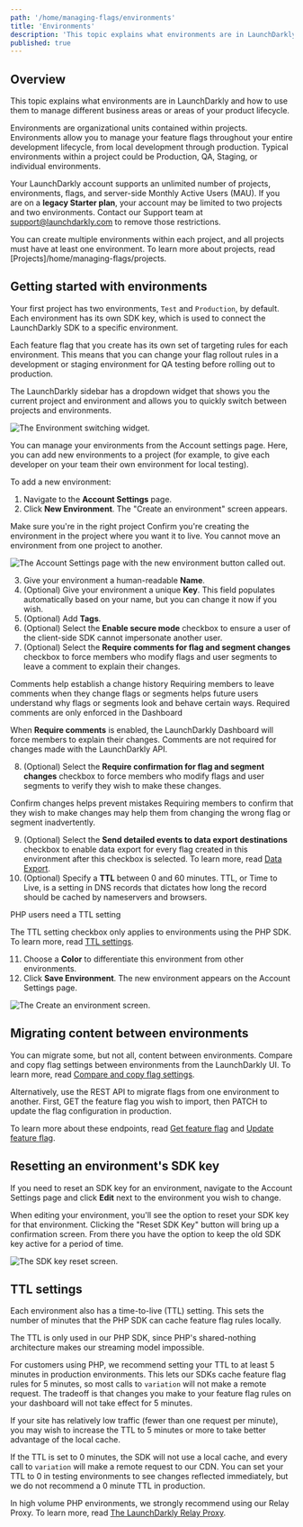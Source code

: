 ```yaml
---
path: '/home/managing-flags/environments'
title: 'Environments'
description: 'This topic explains what environments are in LaunchDarkly. Environments are organizational units contained within projects. Your LaunchDarkly account supports an unlimited number of projects, environments, flags, and server-side Monthly Active Users (MAU).'
published: true
---
```


## Overview

This topic explains what environments are in LaunchDarkly and how to use them to manage different business areas or areas of your product lifecycle.

Environments are organizational units contained within projects. Environments allow you to manage your feature flags throughout your entire development lifecycle, from local development through production. Typical environments within a project could be Production, QA, Staging, or individual environments.

Your LaunchDarkly account supports an unlimited number of projects, environments, flags, and server-side Monthly Active Users (MAU). If you are on a **legacy Starter plan**, your account may be limited to two projects and two environments. Contact our Support team at support@launchdarkly.com to remove those restrictions.

You can create multiple environments within each project, and all projects must have at least one environment. To learn more about projects, read [Projects]/home/managing-flags/projects.

## Getting started with environments

Your first project has two environments, `Test` and `Production`, by default. Each environment has its own SDK key, which is used to connect the LaunchDarkly SDK to a specific environment.

Each feature flag that you create has its own set of targeting rules for each environment. This means that you can change your flag rollout rules in a development or staging environment for QA testing before rolling out to production.

The LaunchDarkly sidebar has a dropdown widget that shows you the current project and environment and allows you to quickly switch between projects and environments.

![The Environment switching widget.](../../images/env-switcher.png) 


You can manage your environments from the Account settings page. Here, you can add new environments to a project (for example, to give each developer on your team their own environment for local testing).

To add a new environment:

1. Navigate to the **Account Settings** page.
2. Click **New Environment**. The "Create an environment" screen appears.

<Callout intent="alert">
  <CalloutTitle>Make sure you're in the right project</CalloutTitle>
  <CalloutDescription>
    Confirm you're creating the environment in the project where you want it to live. You cannot move an environment
    from one project to another.
  </CalloutDescription>
</Callout> 

![The Account Settings page with the new environment button called out.](../../images/env-new-callout.png) 


3. Give your environment a human-readable **Name**.
4. (Optional) Give your environment a unique **Key**. This field populates automatically based on your name, but you can change it now if you wish.
5. (Optional) Add **Tags**.
6. (Optional) Select the **Enable secure mode** checkbox to ensure a user of the client-side SDK cannot impersonate another user.
7. (Optional) Select the **Require comments for flag and segment changes** checkbox to force members who modify flags and user segments to leave a comment to explain their changes.

<Callout intent="info">
  <CalloutTitle>Comments help establish a change history</CalloutTitle>
  <CalloutDescription>
    Requiring members to leave comments when they change flags or segments helps future users understand why flags or
    segments look and behave certain ways.
  </CalloutDescription>
</Callout> 

<Callout intent="warning">
  <CalloutTitle>Required comments are only enforced in the Dashboard</CalloutTitle>
  <CalloutDescription>

When **Require comments** is enabled, the LaunchDarkly Dashboard will force members to explain their changes. Comments are not required for changes made with the LaunchDarkly API.
    
  </CalloutDescription>
</Callout> 

8. (Optional) Select the **Require confirmation for flag and segment changes** checkbox to force members who modify flags and user segments to verify they wish to make these changes.

<Callout intent="info">
  <CalloutTitle>Confirm changes helps prevent mistakes</CalloutTitle>
  <CalloutDescription>
    Requiring members to confirm that they wish to make changes may help them from changing the wrong flag or segment
    inadvertently.
  </CalloutDescription>
</Callout> 

9. (Optional) Select the **Send detailed events to data export destinations** checkbox to enable data export for every flag created in this environment after this checkbox is selected. To learn more, read [Data Export](/integrations/data-export).
10. (Optional) Specify a **TTL** between 0 and 60 minutes. TTL, or Time to Live, is a setting in DNS records that dictates how long the record should be cached by nameservers and browsers.

<Callout intent="info">
  <CalloutTitle>PHP users need a TTL setting</CalloutTitle>
  <CalloutDescription>

The TTL setting checkbox only applies to environments using the PHP SDK. To learn more, read [TTL settings](#ttl-settings).

  </CalloutDescription>
</Callout> 

11. Choose a **Color** to differentiate this environment from other environments.
12. Click **Save Environment**. The new environment appears on the Account Settings page.

![The Create an environment screen.](../../images/env-create.png) 


## Migrating content between environments

You can migrate some, but not all, content between environments. Compare and copy flag settings between environments from the LaunchDarkly UI. To learn more, read [Compare and copy flag settings](/home/managing-flags/flag-compare-copy).

Alternatively, use the REST API to migrate flags from one environment to another. First, GET the feature flag you wish to import, then PATCH to update the flag configuration in production.

To learn more about these endpoints, read [Get feature flag](https://apidocs.launchdarkly.com/reference#get-feature-flag) and [Update feature flag](https://apidocs.launchdarkly.com/reference#update-feature-flag).

## Resetting an environment's SDK key

If you need to reset an SDK key for an environment, navigate to the Account Settings page and click **Edit** next to the environment you wish to change.

When editing your environment, you'll see the option to reset your SDK key for that environment. Clicking the "Reset SDK Key" button will bring up a confirmation screen. From there you have the option to keep the old SDK key active for a period of time.

![The SDK key reset screen.](../../images/env-sdk-key-reset.png) 


## TTL settings

Each environment also has a time-to-live (TTL) setting. This sets the number of minutes that the PHP SDK can cache feature flag rules locally.

The TTL is only used in our PHP SDK, since PHP's shared-nothing architecture makes our streaming model impossible.

For customers using PHP, we recommend setting your TTL to at least 5 minutes in production environments. This lets our SDKs cache feature flag rules for 5 minutes, so most calls to `variation` will not make a remote request. The tradeoff is that changes you make to your feature flag rules on your dashboard will not take effect for 5 minutes.

If your site has relatively low traffic (fewer than one request per minute), you may wish to increase the TTL to 5 minutes or more to take better advantage of the local cache.

If the TTL is set to 0 minutes, the SDK will not use a local cache, and every call to `variation` will make a remote request to our CDN. You can set your TTL to 0 in testing environments to see changes reflected immediately, but we do not recommend a 0 minute TTL in production.

In high volume PHP environments, we strongly recommend using our Relay Proxy. To learn more, read [The LaunchDarkly Relay Proxy](/home/advanced/relay-proxy).
